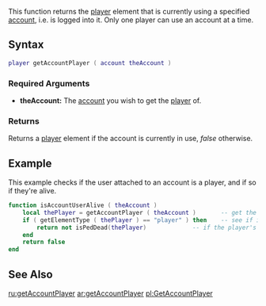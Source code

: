 
{{Server function}}

This function returns the [[/player.md|player]] element that is currently using a specified [[/account.md|account]], i.e. is logged into it. Only one player can use an account at a time.
==Syntax== 
<syntaxhighlight lang="lua">
player getAccountPlayer ( account theAccount )
</syntaxhighlight> 
{{OOP||[[/account.md|account]]:getPlayer|player|}}
===Required Arguments=== 
*'''theAccount:''' The [[/account.md|account]] you wish to get the [[/player.md|player]] of.

===Returns===
Returns a [[/player.md|player]] element if the account is currently in use, ''false'' otherwise.

==Example== 
This example checks if the user attached to an account is a player, and if so if they're alive.
<syntaxhighlight lang="lua">
function isAccountUserAlive ( theAccount )
    local thePlayer = getAccountPlayer ( theAccount )       -- get the client attached to the account
    if ( getElementType ( thePlayer ) == "player" ) then    -- see if it really is a player (rather than a console admin for example)
        return not isPedDead(thePlayer)             -- if the player's health is greater than 0 
    end
    return false
end
</syntaxhighlight>

==See Also==
{{Account functions}}

[[/ru:getAccountPlayer.md|ru:getAccountPlayer]]
[[/ar:getAccountPlayer.md|ar:getAccountPlayer]]
[[/pl:GetAccountPlayer.md|pl:GetAccountPlayer]]